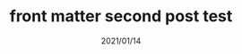 ---
title: front matter second post test 
slug: setting-second-url-with-slug
date: 2021/01/14
featureImage: second.jpg
excerpt: this is the second excerpt
thumbnail: "../../images/404.jpg"
tags: ["animals", "DIC", "FYI"]
---